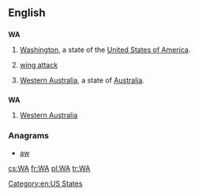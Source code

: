 {{also|wa|wā|wá|wǎ|wà}}
==English==

==={{abbreviation}}===
'''WA'''

# {{US}} [[Washington]], a state of the [[United States of America]].
# {{netball}} [[wing attack]]
# [[Western Australia]], a state of [[Australia]].

==={{initialism}}===
'''WA'''

# {{Australia}} [[Western Australia]]

===Anagrams===
* [[aw#English|aw]] 


[[Category:en:US States]]

[[cs:WA]]
[[fr:WA]]
[[pl:WA]]
[[tr:WA]]